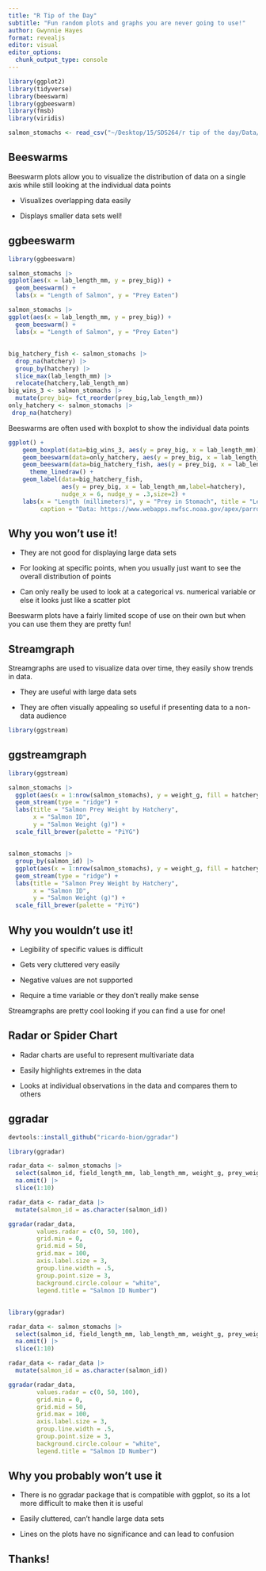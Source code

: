 ```yaml
---
title: "R Tip of the Day"
subtitle: "Fun random plots and graphs you are never going to use!"
author: Gwynnie Hayes
format: revealjs
editor: visual
editor_options: 
  chunk_output_type: console
---
```


```r
library(ggplot2)
library(tidyverse)
library(beeswarm)
library(ggbeeswarm)
library(fmsb)
library(viridis)
```

```r
salmon_stomachs <- read_csv("~/Desktop/15/SDS264/r tip of the day/Data/salmon_stomachs.csv")
```

## Beeswarms

Beeswarm plots allow you to visualize the distribution of data on a single axis while still looking at the individual data points

- Visualizes overlapping data easily

- Displays smaller data sets well!

## ggbeeswarm

``` r
library(ggbeeswarm)

salmon_stomachs |>
ggplot(aes(x = lab_length_mm, y = prey_big)) +
  geom_beeswarm() +
  labs(x = "Length of Salmon", y = "Prey Eaten")
```

```r
salmon_stomachs |>
ggplot(aes(x = lab_length_mm, y = prey_big)) +
  geom_beeswarm() +
  labs(x = "Length of Salmon", y = "Prey Eaten")
```

## 

```r
big_hatchery_fish <- salmon_stomachs |>
  drop_na(hatchery) |>
  group_by(hatchery) |>
  slice_max(lab_length_mm) |>
  relocate(hatchery,lab_length_mm) 
big_wins_3 <- salmon_stomachs |>
  mutate(prey_big= fct_reorder(prey_big,lab_length_mm))
only_hatchery <- salmon_stomachs |>
 drop_na(hatchery)
```

Beeswarms are often used with boxplot to show the individual data points

```r
ggplot() +
    geom_boxplot(data=big_wins_3, aes(y = prey_big, x = lab_length_mm)) + 
    geom_beeswarm(data=only_hatchery, aes(y = prey_big, x = lab_length_mm),color="gray",alpha=.5) + 
    geom_beeswarm(data=big_hatchery_fish, aes(y = prey_big, x = lab_length_mm,color=hatchery),size=3,show.legend = FALSE) + 
      theme_linedraw() +
    geom_label(data=big_hatchery_fish, 
               aes(y = prey_big, x = lab_length_mm,label=hatchery),
               nudge_x = 6, nudge_y = .3,size=2) +
    labs(x = "Length (millimeters)", y = "Prey in Stomach", title = "Length of Fish by Prey Eaten by Various Metrics",subtitle = "Boxplot = All Fish\nGrey dots = Just Hatchery Fish\nColored Dots = Biggest Fish from Each Hatchery",
         caption = "Data: https://www.webapps.nwfsc.noaa.gov/apex/parrdata/inventory/projects/project/858475")
```

## Why you won't use it!

-   They are not good for displaying large data sets

-   For looking at specific points, when you usually just want to see the overall distribution of points

-   Can only really be used to look at a categorical vs. numerical variable or else it looks just like a scatter plot

Beeswarm plots have a fairly limited scope of use on their own but when you can use them they are pretty fun!

## Streamgraph

Streamgraphs are used to visualize data over time, they easily show trends in data. 

- They are useful with large data sets

- They are often visually appealing so useful if presenting data to a non-data audience

```r
library(ggstream)
```

## ggstreamgraph
``` r
library(ggstream)

salmon_stomachs |>
  ggplot(aes(x = 1:nrow(salmon_stomachs), y = weight_g, fill = hatchery)) +
  geom_stream(type = "ridge") +
  labs(title = "Salmon Prey Weight by Hatchery",
       x = "Salmon ID",
       y = "Salmon Weight (g)") +
  scale_fill_brewer(palette = "PiYG") 
```

## 

```r
salmon_stomachs |>
  group_by(salmon_id) |>
  ggplot(aes(x = 1:nrow(salmon_stomachs), y = weight_g, fill = hatchery)) +
  geom_stream(type = "ridge") +
  labs(title = "Salmon Prey Weight by Hatchery",
       x = "Salmon ID",
       y = "Salmon Weight (g)") +
  scale_fill_brewer(palette = "PiYG") 
```

## Why you wouldn't use it!

- Legibility of specific values is difficult

- Gets very cluttered very easily

- Negative values are not supported

- Require a time variable or they don't really make sense

Streamgraphs are pretty cool looking if you can find a use for one!


## Radar or Spider Chart

- Radar charts are useful to represent multivariate data

- Easily highlights extremes in the data

- Looks at individual observations in the data and compares them to others

## ggradar

``` r
devtools::install_github("ricardo-bion/ggradar")

library(ggradar)

radar_data <- salmon_stomachs |>
  select(salmon_id, field_length_mm, lab_length_mm, weight_g, prey_weight_g, insulin_level) |>
  na.omit() |>
  slice(1:10)

radar_data <- radar_data |>
  mutate(salmon_id = as.character(salmon_id)) 

ggradar(radar_data, 
        values.radar = c(0, 50, 100),          
        grid.min = 0, 
        grid.mid = 50, 
        grid.max = 100,
        axis.label.size = 3, 
        group.line.width = .5,
        group.point.size = 3,
        background.circle.colour = "white",
        legend.title = "Salmon ID Number")           

```

##

```r
library(ggradar)
```

```r
radar_data <- salmon_stomachs |>
  select(salmon_id, field_length_mm, lab_length_mm, weight_g, prey_weight_g, insulin_level) |>
  na.omit() |>
  slice(1:10)

radar_data <- radar_data |>
  mutate(salmon_id = as.character(salmon_id)) 

ggradar(radar_data, 
        values.radar = c(0, 50, 100),          
        grid.min = 0, 
        grid.mid = 50, 
        grid.max = 100,
        axis.label.size = 3, 
        group.line.width = .5,
        group.point.size = 3,
        background.circle.colour = "white",
        legend.title = "Salmon ID Number")           

```

## Why you probably won't use it

- There is no ggradar package that is compatible with ggplot, so its a lot more difficult to make then it is useful

- Easily cluttered, can't handle large data sets

- Lines on the plots have no significance and can lead to confusion

## Thanks!


